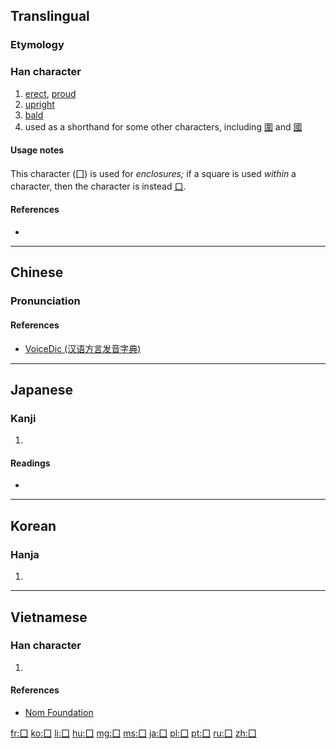{{xsee|[[圍]]|[[國]]|[[口]] '''(kǒu)''' }}

==Translingual==
{{stroke order|type=animate}}

===Etymology===
{{Han etyl}}

===Han character===
{{Han char|rn=31|rad=囗|as=00|sn=3|four=6000<sub>0</sub>|canj=月一 (BM), XX月一 (XXBM)}}

# [[erect]], [[proud]]
# [[upright]]
# [[bald]]
# used as a shorthand for some other characters, including [[圍]] and [[國]]

====Usage notes====
This character (囗) is used for ''enclosures;'' if a square is used ''within'' a character, then the character is instead [[口]].

====References====
* {{Han ref|kx=0216.140|dkj=04675|dj=0439.150|hdz=10710.080|uh=56D7|ud=22231|bh=C949|bd=51529}}

----

==Chinese==
{{zh-hanzi-box|[[囗]]}}

===Pronunciation===
{{zh-pron
|m=wéi,guó
|c=wai4
|h=pfs=vûi
|mn=ûi/kok
|w=
|mc=y
|oc=
|ma=|ma2=
|cat=a
}}

====References====
*[http://cn.voicedic.com/ VoiceDic (汉语方言发音字典)]

----

==Japanese==

===Kanji===
{{ja-kanji|grade=|rs=囗00}}

# {{defn|lang=ja|sort=囗00}}

====Readings====
* {{ja-readings|on=[[い]] (i), [[こく]] (koku)|kun=[[かこむ]] (kakomu), [[くに]] (kuni)}}

----

==Korean==

===Hanja===
{{ko-hanja|hangeul=[[국]], [[위]]|rv=guk, wi|mr=kuk, wi|y=kwuk, wi}}

# {{defn|lang=ko|sort=囗00}}

----

==Vietnamese==

===Han character===
{{vi-hantu|[[vi]]|rs=囗00}}

# {{defn|lang=vi|sort=囗00}}

====References====
*[http://nomfoundation.org/common/nom_details.php?codepoint=56d7 Nom Foundation]

[[Category:CJKV radicals| ]]

[[fr:囗]]
[[ko:囗]]
[[li:囗]]
[[hu:囗]]
[[mg:囗]]
[[ms:囗]]
[[ja:囗]]
[[pl:囗]]
[[pt:囗]]
[[ru:囗]]
[[zh:囗]]
